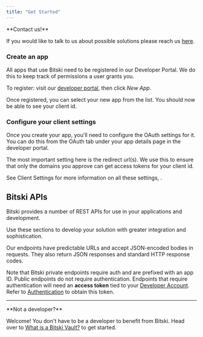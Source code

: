 ```yaml
---
title: "Get Started"
---
```


<Note>
**Contact us!**

If you would like to talk to us about possible solutions please reach us
[here](https://bitski.typeform.com/to/ci0VSWXe).

</Note>

### Create an app

All apps that use Bitski need to be registered in our Developer Portal. We do
this to keep track of permissions a user grants you.

To register: visit our [developer portal](https://developer.bitski.com), then
click _New App_.

Once registered, you can select your new app from the list. You should now be
able to see your client id.

### Configure your client settings

Once you create your app, you'll need to configure the OAuth settings for it.
You can do this from the OAuth tab under your app details page in the developer
portal.

The most important setting here is the redirect url(s). We use this to ensure
that only the domains you approve can get access tokens for your client id.

See Client Settings for more information on all these settings, .

## Bitski APIs

Bitski provides a number of REST APIs for use in your applications and
development.

Use these sections to develop your solution with greater integration and
sophistication.

Our endpoints have predictable URLs and accept JSON-encoded bodies in requests.
They also return JSON responses and standard HTTP response codes.

Note that Bitski private endpoints require auth and are prefixed with an app ID.
Public endpoints do not require authentication. Endpoints that require
authentication will need an **access token** tied to your
[Developer Account](https://developer.bitski.com). Refer to
[Authentication](/build-with-bitski/get-started/authentication) to obtain this token.

---

<Info>
**Not a developer?**

Welcome! You don't have to be a developer to benefit from Bitski. Head over to
[What is a Bitski Vault?](/bitski/what-is-a-bitski-vault) to get started.

</Info>
